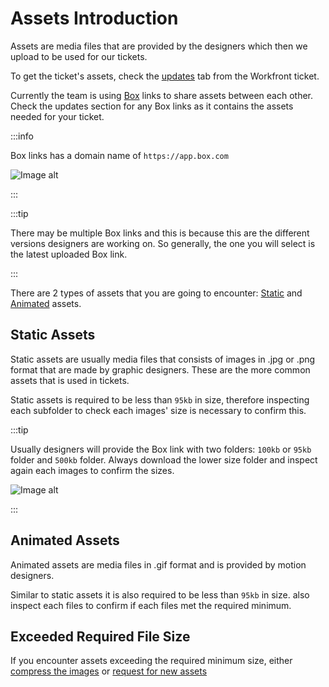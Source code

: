 
# Assets Introduction

Assets are media files that are provided by the designers which then we upload to be used for our tickets.

To get the ticket's assets, check the [updates](#static-assets) tab from the Workfront ticket.

Currently the team is using [Box](https://www.box.com/) links to share assets between each other. Check the updates section for any Box links as it contains the assets needed for your ticket.

:::info

Box links has a domain name of `https://app.box.com`

<img className="w-3/4 mx-auto mt-4" src={sampleBoxLinks} alt="Image alt" />

:::

:::tip

There may be multiple Box links and this is because this are the different versions designers are working on. So generally, the one you will select is the latest uploaded Box link.

:::


There are 2 types of assets that you are going to encounter: [Static](#static-assets) and [Animated](#animated-assets) assets.

## Static Assets

Static assets are usually media files that consists of images in .jpg or .png format that are made by graphic designers. These are the more common assets that is used in tickets.

Static assets is required to be less than `95kb` in size, therefore inspecting each subfolder to check each images' size is necessary to confirm this.

:::tip

Usually designers will provide the Box link with two folders: `100kb` or `95kb` folder and `500kb` folder. Always download the lower size folder and inspect again each images to confirm the sizes.

<img className="w-full mt-4" src={folderSize} alt="Image alt" />

:::

## Animated Assets

Animated assets are media files in .gif format and is provided by motion designers.

Similar to static assets it is also required to be less than `95kb` in size. also inspect each files to confirm if each files met the required minimum.

## Exceeded Required File Size

If you encounter assets exceeding the required minimum size, either [compress the images](./assets-request.mdx) or [request for new assets](./assets-request.mdx)
